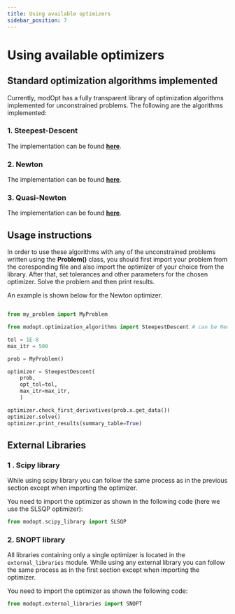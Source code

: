 ```yaml
---
title: Using available optimizers
sidebar_position: 7
---
```


# Using available optimizers

## Standard optimization algorithms implemented

Currently, modOpt has a fully transparent library of optimization algorithms 
implemented for unconstrained problems.
The following are the algorithms implemented:

### 1. Steepest-Descent
The implementation can be found 
**[here](https://github.com/LSDOlab/modopt/blob/main/modopt/core/optimization_algorithms/steepest_descent.py)**.

### 2. Newton
The implementation can be found 
**[here](https://github.com/LSDOlab/modopt/blob/main/modopt/core/optimization_algorithms/newton.py)**.


### 3. Quasi-Newton
The implementation can be found 
**[here](https://github.com/LSDOlab/modopt/blob/main/modopt/core/optimization_algorithms/quasi_newton.py)**.

## Usage instructions
In order to use these algorithms with any of the unconstrained problems written using
the **Problem()** class, you should first import your problem from the coresponding file
and also import the optimizer of your choice from the library.
After that, set tolerances and other parameters for the chosen optimizer.
Solve the problem and then print results.

An example is shown below for the Newton optimizer.

```py

from my_problem import MyProblem

from modopt.optimization_algorithms import SteepestDescent # can be Newton, or QuasiNewton

tol = 1E-8
max_itr = 500

prob = MyProblem()

optimizer = SteepestDescent(
    prob,
    opt_tol=tol,
    max_itr=max_itr,
    )

optimizer.check_first_derivatives(prob.x.get_data())
optimizer.solve()
optimizer.print_results(summary_table=True)
```


## External Libraries

### 1 . Scipy library

While using scipy library you can follow the same process as in the previous section
except when importing the optimizer.

You need to import the optimizer as shown in the following code 
(here we use the SLSQP optimizer):

```py
from modopt.scipy_library import SLSQP
```


### 2. SNOPT library

All libraries containing only a single optimizer is located in the 
`external_libraries` module.
While using any external library you can follow the 
same process as in the first section except when importing the optimizer.

You need to import the optimizer as shown the following code:

```py
from modopt.external_libraries import SNOPT
```

